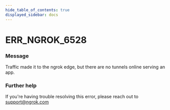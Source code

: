 ```yaml
---
hide_table_of_contents: true
displayed_sidebar: docs
---
```



# ERR_NGROK_6528

### Message

Traffic made it to the ngrok edge, but there are no tunnels online serving an app.

<ErrorDetails error="err_ngrok_6528" />

### Further help

If you're having trouble resolving this error, please reach out to [support@ngrok.com](mailto:support@ngrok.com?subject=Help%20with%20ERR_NGROK_6528)
